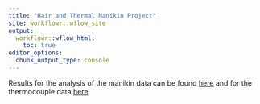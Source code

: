 ```yaml
---
title: "Hair and Thermal Manikin Project"
site: workflowr::wflow_site
output:
  workflowr::wflow_html:
    toc: true
editor_options:
  chunk_output_type: console
---
```


Results for the analysis of the manikin data can be found [here](ManikinData.html) and for the thermocouple data [here](thermocouple_qc.html).
